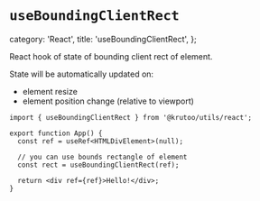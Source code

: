# `useBoundingClientRect`

  category: 'React',
  title: 'useBoundingClientRect',
};

React hook of state of bounding client rect of element.

State will be automatically updated on:

- element resize
- element position change (relative to viewport)

```tsx
import { useBoundingClientRect } from '@krutoo/utils/react';

export function App() {
  const ref = useRef<HTMLDivElement>(null);

  // you can use bounds rectangle of element
  const rect = useBoundingClientRect(ref);

  return <div ref={ref}>Hello!</div>;
}
```
